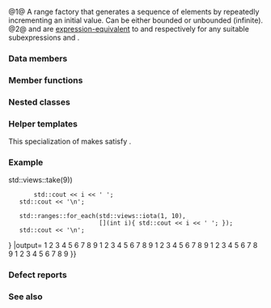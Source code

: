 {{cpp/ranges/view title|iota}}
{{cpp/ranges/iota_view/navbar}}
{{dcl begin}}
{{dcl header|ranges}}
{{dcl|num=1|since=c++20|1=
template&lt; std::weakly_incrementable W,
          std::semiregular Bound = std::unreachable_sentinel_t &gt;
    requires /*weakly-equality-comparable-with*/&lt;W, Bound&gt; &amp;&amp; std::copyable&lt;W&gt;
class iota_view
    : public ranges::view_interface&lt;iota_view&lt;W, Bound&gt;&gt;
}}
{{dcl|num=2|since=c++20|1=
namespace views {
    inline constexpr /* unspecified */ iota = /* unspecified */;
}
}}
{{dcl h|Call signature}}
{{dcl|since=c++20|1=
template&lt; class W &gt;
    requires /* see below */
constexpr /* see below */ iota( W&amp;&amp; value );
}}
{{dcl|since=c++20|1=
template&lt; class W, class Bound &gt;
    requires /* see below */
constexpr /* see below */ iota( W&amp;&amp; value, Bound&amp;&amp; bound );
}}
{{dcl end}}

@1@ A range factory that generates a sequence of elements by repeatedly incrementing an initial value. Can be either bounded or unbounded (infinite).
@2@ {{c|views::iota(e)}} and {{c|views::iota(e, f)}} are [[cpp/language/expressions#Expression-equivalence|expression-equivalent]] to {{c|iota_view&lt;std::decay_t&lt;decltype((e))&gt;&gt;(e)}} and {{c|iota_view(e, f)}} respectively for any suitable subexpressions {{c|e}} and {{c|f}}.

{{cpp/ranges/cpo|views|iota}}

===Data members===
{{dsc begin}}
{{dsc hitem|Member|Definition}}
{{dsc expos mem obj|spec={{tt|W}}|value_|id=value|the beginning value}}
{{dsc expos mem obj|spec={{tt|Bound}}|bound_|id=bound|the sentinel value, may be unreachable}}
{{dsc end}}

===Member functions===
{{dsc begin}}
{{dsc mem ctor|cpp/ranges/iota_view/iota_view|creates an {{tt|iota_view}}}}
{{dsc mem fun|cpp/ranges/iota_view/begin|obtains the beginning iterator of an {{tt|iota_view}}}}
{{dsc mem fun|cpp/ranges/iota_view/end|obtains the sentinel denoting the end of an {{tt|iota_view}}}}
{{dsc mem fun|cpp/ranges/iota_view/empty|tests whether the {{tt|iota_view}} is empty (i.e. the iterator and the sentinel compare equal)}}
{{dsc mem fun|cpp/ranges/iota_view/size|notes={{mark optional}}|obtains the size of an {{tt|iota_view}} (only provided if it is bounded)}}

{{cpp/ranges/view_interface/inherit|embedded=yes|data=invalid|empty=invalid|size=yes}}
{{dsc end}}

==={{rl|deduction guides|Deduction guides}}===

===Nested classes===
{{dsc begin}}
{{dsc expos mem class|cpp/ranges/iota_view/iterator|the iterator type}}
{{dsc expos mem class|cpp/ranges/iota_view/sentinel|the sentinel type used when the {{tt|iota_view}} is bounded and {{tt|Bound}} and {{tt|W}} are not the same type}}
{{dsc end}}

===Helper templates===
{{ddcl|since=c++20|1=
template&lt; std::weakly_incrementable W, std::semiregular Bound &gt;
constexpr bool ranges::enable_borrowed_range&lt;ranges::iota_view&lt;W, Bound&gt;&gt; = true;
}}
This specialization of {{c/core|ranges::enable_borrowed_range}} makes {{tt|iota_view}} satisfy {{lconcept|borrowed_range}}.

===Example===
{{example
|code=
#include &lt;algorithm&gt;
#include &lt;iostream&gt;
#include &lt;ranges&gt;
    
struct Bound
{
    int bound;
    bool operator==(int x) const { return x == bound; }
};

int main()
{
    for (int i : std::ranges::iota_view{1, 10})
        std::cout &lt;&lt; i &lt;&lt; ' ';
    std::cout &lt;&lt; '\n';
    
    for (int i : std::views::iota(1, 10))
        std::cout &lt;&lt; i &lt;&lt; ' ';
    std::cout &lt;&lt; '\n';
    
    for (int i : std::views::iota(1, Bound{10}))
        std::cout &lt;&lt; i &lt;&lt; ' ';
    std::cout &lt;&lt; '\n';
    
    for (int i : std::views::iota(1) {{!}} std::views::take(9))
        std::cout &lt;&lt; i &lt;&lt; ' ';
    std::cout &lt;&lt; '\n';
    
    std::ranges::for_each(std::views::iota(1, 10),
                          [](int i){ std::cout &lt;&lt; i &lt;&lt; ' '; });
    std::cout &lt;&lt; '\n';
}
|output=
1 2 3 4 5 6 7 8 9
1 2 3 4 5 6 7 8 9
1 2 3 4 5 6 7 8 9
1 2 3 4 5 6 7 8 9
1 2 3 4 5 6 7 8 9
}}

===Defect reports===
{{dr list begin}}
{{dr list item|wg=lwg|dr=4096|std=C++20|before={{tt|views::iota}} could copy an {{tt|iota_view}} as-is|after=forbidden}}
{{dr list item|paper=P2325R3|std=C++20|before={{tt|iota_view}} required that {{tt|W}} is {{lconcept|semiregular}}&lt;br&gt;as {{lconcept|view}} required {{lconcept|default_initializable}}|after=only requires that {{tt|W}} is {{lconcept|copyable}}}}
{{dr list end}}

===See also===
{{dsc begin}}
{{dsc inc|cpp/algorithm/dsc iota}}
{{dsc inc|cpp/algorithm/ranges/dsc iota}}
{{dsc inc|cpp/ranges/dsc repeat_view}}
{{dsc end}}

{{langlinks|es|ja|ru|zh}}